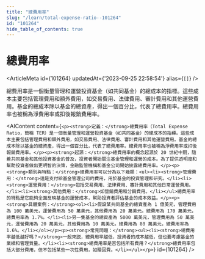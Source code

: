 ```yaml
---
title: "總費用率"
slug: "/learn/total-expense-ratio--101264"
id: "101264"
hide_table_of_contents: true
---
```



# 總費用率

<ArticleMeta id={101264} updatedAt={'2023-09-25 22:58:54'} alias={`[]`} />
<div className='border-solid border-b border-t-0 my-4 border-[var(--ifm-color-gray-300)]' />

總費用率是一個衡量管理和運營投資基金（如共同基金）的總成本的指標。這些成本主要包括管理費用和額外費用，如交易費用、法律費用、審計費用和其他運營費用。基金的總成本除以基金的總資產，得出一個百分比，代表了總費用率。總費用率也被稱為淨費用率或扣後報銷費用率。

<AIContent content={`<p><strong>定義：</strong>總費用率（Total Expense Ratio，簡稱 TER）是一個衡量管理和運營投資基金（如共同基金）的總成本的指標。這些成本主要包括管理費用和額外費用，如交易費用、法律費用、審計費用和其他運營費用。基金的總成本除以基金的總資產，得出一個百分比，代表了總費用率。總費用率也被稱為淨費用率或扣後報銷費用率。</p><p><strong>起源：</strong>總費用率的概念起源於 20 世紀中期，隨着共同基金和其他投資基金的普及，投資者開始關注基金管理和運營的成本。為了提供透明度和幫助投資者做出更明智的決策，金融監管機構和基金公司開始披露總費用率。</p><p><strong>類別與特點：</strong>總費用率可以分為以下幾類：<ul><li><strong>管理費用：</strong>這是支付給基金管理公司的費用，用於基金的投資管理和研究。</li><li><strong>運營費用：</strong>包括交易費用、法律費用、審計費用和其他日常運營費用。</li><li><strong>其他費用：</strong>如營銷費用和分銷費用。</li></ul>總費用率的特點是它能夠全面反映基金的運營成本，幫助投資者評估基金的成本效益。</p><p><strong>具體案例：</strong><ol><li>假設某共同基金的總資產為 1 億美元，管理費用為 100 萬美元，運營費用為 50 萬美元，其他費用為 20 萬美元。總費用為 170 萬美元，總費用率為 1.7%。</li><li>另一隻基金的總資產為 5000 萬美元，管理費用為 50 萬美元，運營費用為 20 萬美元，其他費用為 10 萬美元。總費用為 80 萬美元，總費用率為 1.6%。</li></ol></p><p><strong>常見問題：</strong><ul><li><strong>總費用率越低越好嗎？</strong>一般來説，總費用率越低，投資者的成本越低，但也要考慮基金的業績和管理質量。</li><li><strong>總費用率是否包括所有費用？</strong>總費用率包括大部分費用，但不包括某些一次性費用，如贖回費。</li></ul></p>`} id={101264} />
